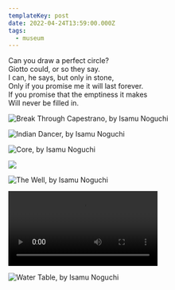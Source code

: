 ```yaml
---
templateKey: post
date: 2022-04-24T13:59:00.000Z
tags:
  - museum
---
```

Can you draw a perfect circle?<br/>
Giotto could, or so they say.<br/>
I can, he says, but only in stone,<br/>
Only if you promise me it will last forever.<br/>
If you promise that the emptiness it makes<br/>
Will never be filled in.

![](../../assets/art/20220424-break-through-capestrano.jpg "Break Through Capestrano, by Isamu Noguchi")

![](../../assets/art/20220424-indian-dancer.jpg "Indian Dancer, by Isamu Noguchi")

![](../../assets/art/20220424-core.jpg "Core, by Isamu Noguchi")

![](../../assets/art/20220424-IMG_1491.jpg)

![](../../assets/art/20220424-the-well.jpg "The Well, by Isamu Noguchi")

<video src="../../assets/art/20220424-IMG_1499.mov" controls></video>

![](../../assets/art/20220424-water-table.jpg "Water Table, by Isamu Noguchi")